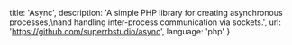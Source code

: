   title: 'Async',
  description: 'A simple PHP library for creating asynchronous processes,\nand handling inter-process communication via sockets.',
  url: 'https://github.com/superrbstudio/async',
  language: 'php'
}

